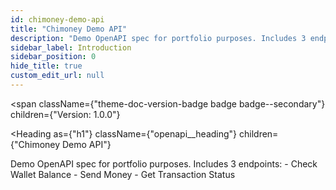 ```yaml
---
id: chimoney-demo-api
title: "Chimoney Demo API"
description: "Demo OpenAPI spec for portfolio purposes. Includes 3 endpoints: - Check Wallet Balance - Send Money - Get Transaction Status"
sidebar_label: Introduction
sidebar_position: 0
hide_title: true
custom_edit_url: null
---
```



<span
  className={"theme-doc-version-badge badge badge--secondary"}
  children={"Version: 1.0.0"}
>
</span>

<Heading
  as={"h1"}
  className={"openapi__heading"}
  children={"Chimoney Demo API"}
>
</Heading>



Demo OpenAPI spec for portfolio purposes. Includes 3 endpoints: - Check Wallet Balance - Send Money - Get Transaction Status



      